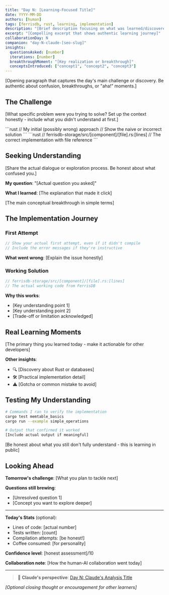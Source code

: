 ```yaml
---
title: "Day N: [Learning-Focused Title]"
date: YYYY-MM-DD
authors: [human]
tags: [ferrisdb, rust, learning, implementation]
description: "[Brief description focusing on what was learned/discovered]"
excerpt: "[Compelling excerpt that shows authentic learning journey]"
collaborationDay: N
companion: "day-N-claude-[seo-slug]"
insights:
  questionsAsked: [number]
  iterations: [number]
  breakthroughMoment: "[Key realization or breakthrough]"
  conceptsIntroduced: ["concept1", "concept2", "concept3"]
---
```


<!--
HUMAN BLOG POST TEMPLATE - Starlight Format

Design Philosophy Alignment:
- Simplicity First: Show simple solutions before optimizations
- Learning in Public: Document real mistakes and breakthroughs
- Developer-Skeptical: Include real code with verification links
- Show Don't Tell: Code examples before explanations

TARGET: Developers following the learning journey
GOAL: Share authentic learning experiences with practical insights
-->


[Opening paragraph that captures the day's main challenge or discovery. Be authentic about
confusion, breakthroughs, or "aha!" moments.]

## The Challenge

[What specific problem were you trying to solve? Set up the context honestly - include what you
didn't understand at first.]

<Tabs>
  <TabItem label="What I Thought">
    ```rust // My initial (possibly wrong) approach // Show the naive or incorrect solution ```
  </TabItem>

  <TabItem label="What Actually Works">
    ```rust // ferrisdb-storage/src/[component]/[file].rs:[lines] // The correct implementation with
    file reference ```
  </TabItem>
</Tabs>

## Seeking Understanding

[Share the actual dialogue or exploration process. Be honest about what confused you.]

**My question**: "[Actual question you asked]"

**What I learned**: [The explanation that made it click]

<Aside type="tip" title="Key Insight">
  [The main conceptual breakthrough in simple terms]
</Aside>

## The Implementation Journey

### First Attempt

```rust
// Show your actual first attempt, even if it didn't compile
// Include the error messages if they're instructive
```

**What went wrong**: [Explain the issue honestly]

### Working Solution

```rust
// ferrisdb-storage/src/[component]/[file].rs:[lines]
// The actual working code from FerrisDB
```

**Why this works**:

- [Key understanding point 1]
- [Key understanding point 2]
- [Trade-off or limitation acknowledged]

## Real Learning Moments

<Card title="💡 Main Takeaway" icon="star">
  [The primary thing you learned today - make it actionable for other developers]
</Card>

**Other insights**:

- 🔍 [Discovery about Rust or databases]
- 🛠️ [Practical implementation detail]
- ⚠️ [Gotcha or common mistake to avoid]

## Testing My Understanding

```bash
# Commands I ran to verify the implementation
cargo test memtable_basics
cargo run --example simple_operations

# Output that confirmed it worked
[Include actual output if meaningful]
```

<Aside type="caution" title="What's Still Unclear">
  [Be honest about what you still don't fully understand - this is learning in public]
</Aside>

## Looking Ahead

**Tomorrow's challenge**: [What you plan to tackle next]

**Questions still brewing**:

- [Unresolved question 1]
- [Concept you want to explore deeper]

---

**Today's Stats** (optional):

- Lines of code: [actual number]
- Tests written: [count]
- Compilation attempts: [be honest!]
- Coffee consumed: [for personality]

**Confidence level**: [honest assessment]/10

**Collaboration note**: [How the human-AI collaboration went today]

---

> 🤖 **Claude's perspective**: [Day N: Claude's Analysis Title](/blog/day-N-claude-[seo-slug])

_[Optional closing thought or encouragement for other learners]_
